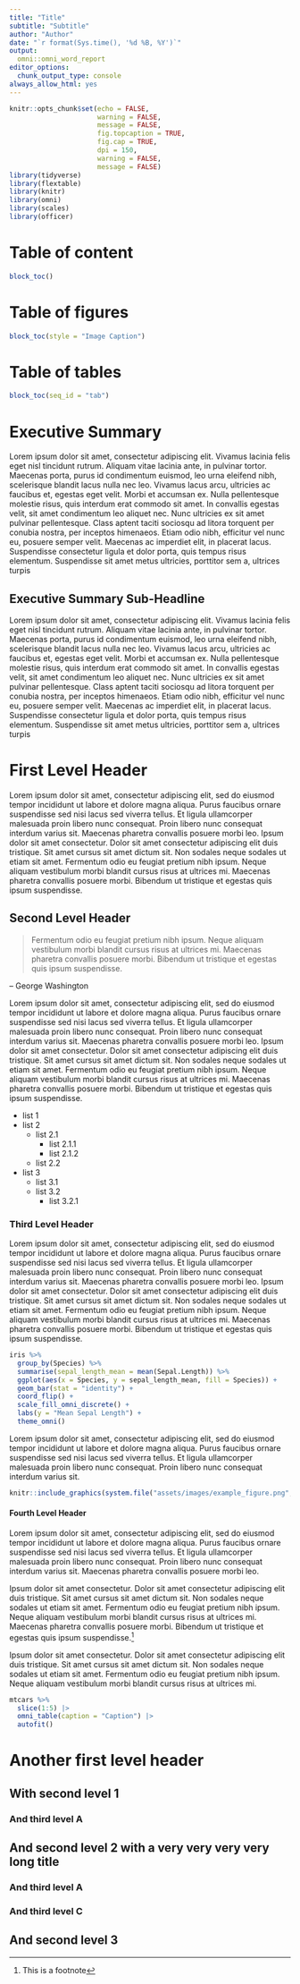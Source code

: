 ```yaml
---
title: "Title"
subtitle: "Subtitle"
author: "Author"
date: "`r format(Sys.time(), '%d %B, %Y')`"
output:
  omni::omni_word_report
editor_options:
  chunk_output_type: console
always_allow_html: yes
---
```


```r
knitr::opts_chunk$set(echo = FALSE,
                      warning = FALSE,
                      message = FALSE,
                      fig.topcaption = TRUE,
                      fig.cap = TRUE,
                      dpi = 150,
                      warning = FALSE,
                      message = FALSE)
library(tidyverse)
library(flextable)
library(knitr)
library(omni)
library(scales)
library(officer)
```

\newpage

# Table of content

```r
block_toc()
```

# Table of figures

```r
block_toc(style = "Image Caption")
```

# Table of tables

```r
block_toc(seq_id = "tab")
```

\newpage


# Executive Summary {-}

Lorem ipsum dolor sit amet, consectetur adipiscing elit. Vivamus lacinia felis eget nisl tincidunt rutrum. Aliquam vitae lacinia ante, in pulvinar tortor. Maecenas porta, purus id condimentum euismod, leo urna eleifend nibh, scelerisque blandit lacus nulla nec leo. Vivamus lacus arcu, ultricies ac faucibus et, egestas eget velit. Morbi et accumsan ex. Nulla pellentesque molestie risus, quis interdum erat commodo sit amet. In convallis egestas velit, sit amet condimentum leo aliquet nec. Nunc ultricies ex sit amet pulvinar pellentesque. Class aptent taciti sociosqu ad litora torquent per conubia nostra, per inceptos himenaeos. Etiam odio nibh, efficitur vel nunc eu, posuere semper velit. Maecenas ac imperdiet elit, in placerat lacus. Suspendisse consectetur ligula et dolor porta, quis tempus risus elementum. Suspendisse sit amet metus ultricies, porttitor sem a, ultrices turpis

## Executive Summary Sub-Headline {-}

Lorem ipsum dolor sit amet, consectetur adipiscing elit. Vivamus lacinia felis eget nisl tincidunt rutrum. Aliquam vitae lacinia ante, in pulvinar tortor. Maecenas porta, purus id condimentum euismod, leo urna eleifend nibh, scelerisque blandit lacus nulla nec leo. Vivamus lacus arcu, ultricies ac faucibus et, egestas eget velit. Morbi et accumsan ex. Nulla pellentesque molestie risus, quis interdum erat commodo sit amet. In convallis egestas velit, sit amet condimentum leo aliquet nec. Nunc ultricies ex sit amet pulvinar pellentesque. Class aptent taciti sociosqu ad litora torquent per conubia nostra, per inceptos himenaeos. Etiam odio nibh, efficitur vel nunc eu, posuere semper velit. Maecenas ac imperdiet elit, in placerat lacus. Suspendisse consectetur ligula et dolor porta, quis tempus risus elementum. Suspendisse sit amet metus ultricies, porttitor sem a, ultrices turpis

# First Level Header

Lorem ipsum dolor sit amet, consectetur adipiscing elit, sed do eiusmod tempor incididunt ut labore et dolore magna aliqua. Purus faucibus ornare suspendisse sed nisi lacus sed viverra tellus. Et ligula ullamcorper malesuada proin libero nunc consequat. Proin libero nunc consequat interdum varius sit. Maecenas pharetra convallis posuere morbi leo. Ipsum dolor sit amet consectetur. Dolor sit amet consectetur adipiscing elit duis tristique. Sit amet cursus sit amet dictum sit. Non sodales neque sodales ut etiam sit amet. Fermentum odio eu feugiat pretium nibh ipsum. Neque aliquam vestibulum morbi blandit cursus risus at ultrices mi. Maecenas pharetra convallis posuere morbi. Bibendum ut tristique et egestas quis ipsum suspendisse.

## Second Level Header

<aside>

> Fermentum odio eu feugiat pretium nibh ipsum. Neque aliquam vestibulum morbi blandit cursus risus at ultrices mi. Maecenas pharetra convallis posuere morbi. Bibendum ut tristique et egestas quis ipsum suspendisse.

<p class="quote-author">-- George Washington</p>

</aside>

Lorem ipsum dolor sit amet, consectetur adipiscing elit, sed do eiusmod tempor incididunt ut labore et dolore magna aliqua. Purus faucibus ornare suspendisse sed nisi lacus sed viverra tellus. Et ligula ullamcorper malesuada proin libero nunc consequat. Proin libero nunc consequat interdum varius sit. Maecenas pharetra convallis posuere morbi leo. Ipsum dolor sit amet consectetur. Dolor sit amet consectetur adipiscing elit duis tristique. Sit amet cursus sit amet dictum sit. Non sodales neque sodales ut etiam sit amet. Fermentum odio eu feugiat pretium nibh ipsum. Neque aliquam vestibulum morbi blandit cursus risus at ultrices mi. Maecenas pharetra convallis posuere morbi. Bibendum ut tristique et egestas quis ipsum suspendisse.

+ list 1
+ list 2
  + list 2.1
    + list 2.1.1
    + list 2.1.2
  + list 2.2
+ list 3
  + list 3.1
  + list 3.2
    + list 3.2.1

### Third Level Header

Lorem ipsum dolor sit amet, consectetur adipiscing elit, sed do eiusmod tempor incididunt ut labore et dolore magna aliqua. Purus faucibus ornare suspendisse sed nisi lacus sed viverra tellus. Et ligula ullamcorper malesuada proin libero nunc consequat. Proin libero nunc consequat interdum varius sit. Maecenas pharetra convallis posuere morbi leo. Ipsum dolor sit amet consectetur. Dolor sit amet consectetur adipiscing elit duis tristique. Sit amet cursus sit amet dictum sit. Non sodales neque sodales ut etiam sit amet. Fermentum odio eu feugiat pretium nibh ipsum. Neque aliquam vestibulum morbi blandit cursus risus at ultrices mi. Maecenas pharetra convallis posuere morbi. Bibendum ut tristique et egestas quis ipsum suspendisse.

```r
iris %>%
  group_by(Species) %>%
  summarise(sepal_length_mean = mean(Sepal.Length)) %>%
  ggplot(aes(x = Species, y = sepal_length_mean, fill = Species)) +
  geom_bar(stat = "identity") +
  coord_flip() +
  scale_fill_omni_discrete() +
  labs(y = "Mean Sepal Length") +
  theme_omni()
```

Lorem ipsum dolor sit amet, consectetur adipiscing elit, sed do eiusmod tempor incididunt ut labore et dolore magna aliqua. Purus faucibus ornare suspendisse sed nisi lacus sed viverra tellus. Et ligula ullamcorper malesuada proin libero nunc consequat. Proin libero nunc consequat interdum varius sit.

```r
knitr::include_graphics(system.file("assets/images/example_figure.png", package = "omni"))
```

#### Fourth Level Header

Lorem ipsum dolor sit amet, consectetur adipiscing elit, sed do eiusmod tempor incididunt ut labore et dolore magna aliqua. Purus faucibus ornare suspendisse sed nisi lacus sed viverra tellus. Et ligula ullamcorper malesuada proin libero nunc consequat. Proin libero nunc consequat interdum varius sit. Maecenas pharetra convallis posuere morbi leo. 

Ipsum dolor sit amet consectetur. Dolor sit amet consectetur adipiscing elit duis tristique. Sit amet cursus sit amet dictum sit. Non sodales neque sodales ut etiam sit amet. Fermentum odio eu feugiat pretium nibh ipsum. Neque aliquam vestibulum morbi blandit cursus risus at ultrices mi. Maecenas pharetra convallis posuere morbi. Bibendum ut tristique et egestas quis ipsum suspendisse.^[This is a footnote]

Ipsum dolor sit amet consectetur. Dolor sit amet consectetur adipiscing elit duis tristique. Sit amet cursus sit amet dictum sit. Non sodales neque sodales ut etiam sit amet. Fermentum odio eu feugiat pretium nibh ipsum. Neque aliquam vestibulum morbi blandit cursus risus at ultrices mi.

```r
mtcars %>% 
  slice(1:5) |> 
  omni_table(caption = "Caption") |> 
  autofit()
```

# Another first level header

## With second level 1

### And third level A

## And second level 2 with a very very very very long title

### And third level A

### And third level C

## And second level 3
